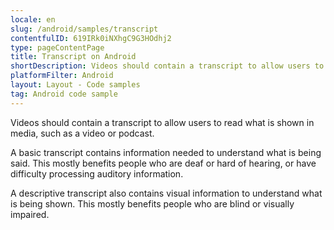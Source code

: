 ```yaml
---
locale: en
slug: /android/samples/transcript
contentfulID: 619IRk0iNXhgC9G3HOdhj2
type: pageContentPage
title: Transcript on Android
shortDescription: Videos should contain a transcript to allow users to read what is shown in media, such as a video or podcast.
platformFilter: Android
layout: Layout - Code samples
tag: Android code sample
---
```


Videos should contain a transcript to allow users to read what is shown in media, such as a video or podcast.

A basic transcript contains information needed to understand what is being said. This mostly benefits people who are deaf or hard of hearing, or have difficulty processing auditory information.

A descriptive transcript also contains visual information to understand what is being shown. This mostly benefits people who are blind or visually impaired.

<CodeSample id="media-transcript" locale="en" platform="android"/>